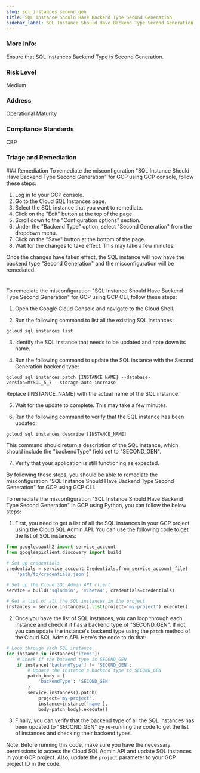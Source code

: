 ```yaml
---
slug: sql_instances_second_gen
title: SQL Instance Should Have Backend Type Second Generation
sidebar_label: SQL Instance Should Have Backend Type Second Generation
---
```


### More Info:

Ensure that SQL Instances Backend Type is Second Generation.

### Risk Level

Medium

### Address

Operational Maturity

### Compliance Standards

CBP

### Triage and Remediation
<Tabs>
<Tab title='Remediation'>
### Remediation

<AccordionGroup>
<Accordion title='Using Console' defaultOpen='true'>
To remediate the misconfiguration "SQL Instance Should Have Backend Type Second Generation" for GCP using GCP console, follow these steps:

1. Log in to your GCP console.
2. Go to the Cloud SQL Instances page.
3. Select the SQL instance that you want to remediate.
4. Click on the "Edit" button at the top of the page.
5. Scroll down to the "Configuration options" section.
6. Under the "Backend Type" option, select "Second Generation" from the dropdown menu.
7. Click on the "Save" button at the bottom of the page.
8. Wait for the changes to take effect. This may take a few minutes.

Once the changes have taken effect, the SQL instance will now have the backend type "Second Generation" and the misconfiguration will be remediated.

#
</Accordion>

<Accordion title='Using CLI'>
To remediate the misconfiguration "SQL Instance Should Have Backend Type Second Generation" for GCP using GCP CLI, follow these steps:

1. Open the Google Cloud Console and navigate to the Cloud Shell.

2. Run the following command to list all the existing SQL instances:

```
gcloud sql instances list
```

3. Identify the SQL instance that needs to be updated and note down its name.

4. Run the following command to update the SQL instance with the Second Generation backend type:

```
gcloud sql instances patch [INSTANCE_NAME] --database-version=MYSQL_5_7 --storage-auto-increase
```

Replace [INSTANCE_NAME] with the actual name of the SQL instance.

5. Wait for the update to complete. This may take a few minutes.

6. Run the following command to verify that the SQL instance has been updated:

```
gcloud sql instances describe [INSTANCE_NAME]
```

This command should return a description of the SQL instance, which should include the "backendType" field set to "SECOND_GEN".

7. Verify that your application is still functioning as expected.

By following these steps, you should be able to remediate the misconfiguration "SQL Instance Should Have Backend Type Second Generation" for GCP using GCP CLI.
</Accordion>

<Accordion title='Using Python'>
To remediate the misconfiguration "SQL Instance Should Have Backend Type Second Generation" in GCP using Python, you can follow the below steps:

1. First, you need to get a list of all the SQL instances in your GCP project using the Cloud SQL Admin API. You can use the following code to get the list of SQL instances:

```python
from google.oauth2 import service_account
from googleapiclient.discovery import build

# Set up credentials
credentials = service_account.Credentials.from_service_account_file(
    'path/to/credentials.json')

# Set up the Cloud SQL Admin API client
service = build('sqladmin', 'v1beta4', credentials=credentials)

# Get a list of all the SQL instances in the project
instances = service.instances().list(project='my-project').execute()
```

2. Once you have the list of SQL instances, you can loop through each instance and check if it has a backend type of "SECOND_GEN". If not, you can update the instance's backend type using the `patch` method of the Cloud SQL Admin API. Here's the code to do that:

```python
# Loop through each SQL instance
for instance in instances['items']:
    # Check if the backend type is SECOND_GEN
    if instance['backendType'] != 'SECOND_GEN':
        # Update the instance's backend type to SECOND_GEN
        patch_body = {
            'backendType': 'SECOND_GEN'
        }
        service.instances().patch(
            project='my-project',
            instance=instance['name'],
            body=patch_body).execute()
```

3. Finally, you can verify that the backend type of all the SQL instances has been updated to "SECOND_GEN" by re-running the code to get the list of instances and checking their backend types.

Note: Before running this code, make sure you have the necessary permissions to access the Cloud SQL Admin API and update SQL instances in your GCP project. Also, update the `project` parameter to your GCP project ID in the code.
</Accordion>

</AccordionGroup>
</Tab>
</Tabs>

